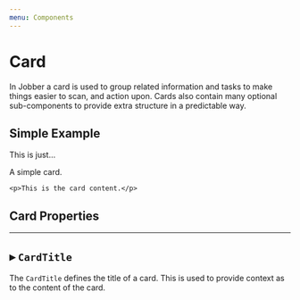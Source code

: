 ```yaml
---
menu: Components
---
```



# Card

<ComponentStatus stage="rc" responsive="yes" accessible="no" />

In Jobber a card is used to group related information and tasks to make things
easier to scan, and action upon. Cards also contain many optional sub-components
to provide extra structure in a predictable way.

## Simple Example

<Playground>
  <Card>
    <p>This is just…</p>
    <p>A simple card.</p>
  </Card>
</Playground>

<Playground>
  <Card accent="jobColor">
    <CardTitle title="This is an exceptionally long card title" />

    <p>This is the card content.</p>

  </Card>
</Playground>

## Card Properties

<Props of={Card} />

---

## ▸ `CardTitle`

The `CardTitle` defines the title of a card. This is used to provide context as
to the content of the card.

<Playground>
  <Card>
    <CardTitle title="Sample Title" />

  </Card>
</Playground>

<Props of={CardTitle} />
